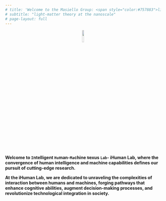 ```yaml
---
# title: 'Welcome to the Masiello Group: <span style="color:#757883">light-matter theory at the nanoscale</span>'
# subtitle: "light-matter theory at the nanoscale"
# page-layout: full
---
```


<style>
  body {
  background-image: url("images/illo.png");
  background-size: cover;
  background-repeat: no-repeat;
}
</style>


<p align=center>
![](images/logo_transparent.png){fig-align="center" width=10%}
<p>

::: {.lead}

**Welcome to `I`ntelligent `Hu`man-`Ma`chine `N`exus `Lab`- iHuman Lab, where the convergence of human intelligence and machine capabilities defines our pursuit of cutting-edge research.**

**At the iHuman Lab, we are dedicated to unraveling the complexities of interaction between humans and machines, forging pathways that enhance cognitive abilities, augment decision-making processes, and revolutionize technological integration in society.**
:::
